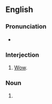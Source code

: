 ==English==

===Pronunciation===
* {{audio|en|En-au-wowzers.ogg|Audio (AU)}}

===Interjection===
{{en-interj}}

# {{lb|en|slang}} [[wow|Wow]].

===Noun===
{{head|en|noun form}}

# {{plural of|en|wowzer}}
